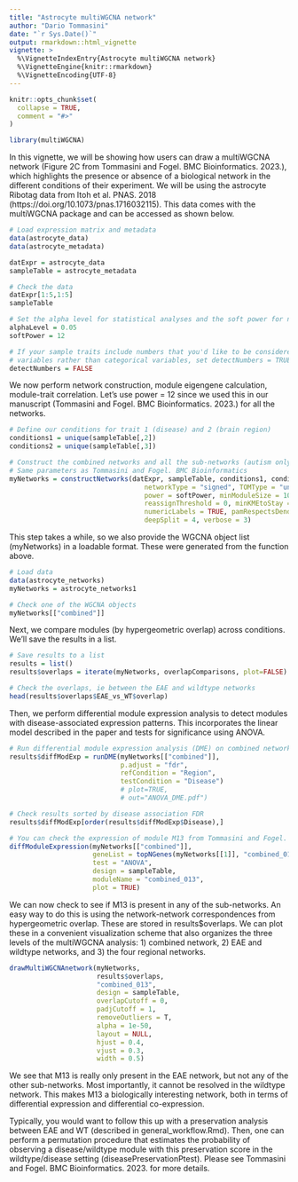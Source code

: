 ```yaml
---
title: "Astrocyte multiWGCNA network"
author: "Dario Tommasini"
date: "`r Sys.Date()`"
output: rmarkdown::html_vignette
vignette: >
  %\VignetteIndexEntry{Astrocyte multiWGCNA network}
  %\VignetteEngine{knitr::rmarkdown}
  %\VignetteEncoding{UTF-8}
---
```


```r
knitr::opts_chunk$set(
  collapse = TRUE,
  comment = "#>"
)
```

```r
library(multiWGCNA)
```

In this vignette, we will be showing how users can draw a multiWGCNA network (Figure 2C from Tommasini and Fogel. BMC Bioinformatics. 2023.), which highlights the presence or absence of a biological network in the different conditions of their experiment. We will be using the astrocyte Ribotag data from Itoh et al. PNAS. 2018 (https://doi.org/10.1073/pnas.1716032115). This data comes with the multiWGCNA package and can be accessed as shown below. 

```r
# Load expression matrix and metadata
data(astrocyte_data)
data(astrocyte_metadata)

datExpr = astrocyte_data
sampleTable = astrocyte_metadata

# Check the data
datExpr[1:5,1:5]
sampleTable

# Set the alpha level for statistical analyses and the soft power for network construction
alphaLevel = 0.05
softPower = 12

# If your sample traits include numbers that you'd like to be considered numerical 
# variables rather than categorical variables, set detectNumbers = TRUE
detectNumbers = FALSE
```

We now perform network construction, module eigengene calculation, module-trait correlation. Let's use power = 12 since we used this in our manuscript (Tommasini and Fogel. BMC Bioinformatics. 2023.) for all the networks. 

```r
# Define our conditions for trait 1 (disease) and 2 (brain region)
conditions1 = unique(sampleTable[,2])
conditions2 = unique(sampleTable[,3])

# Construct the combined networks and all the sub-networks (autism only, controls only, FC only, and TC only)
# Same parameters as Tommasini and Fogel. BMC Bioinformatics
myNetworks = constructNetworks(datExpr, sampleTable, conditions1, conditions2, 
                                  networkType = "signed", TOMType = "unsigned", 
                                  power = softPower, minModuleSize = 100, maxBlockSize = 25000,
                                  reassignThreshold = 0, minKMEtoStay = 0, mergeCutHeight = 0,
                                  numericLabels = TRUE, pamRespectsDendro = FALSE, 
                                  deepSplit = 4, verbose = 3)

```

This step takes a while, so we also provide the WGCNA object list (myNetworks) in a loadable format. These were generated from the function above. 

```r
# Load data
data(astrocyte_networks)
myNetworks = astrocyte_networks1

# Check one of the WGCNA objects
myNetworks[["combined"]]
```

Next, we compare modules (by hypergeometric overlap) across conditions. We'll save the results in a list. 

```r
# Save results to a list
results = list()
results$overlaps = iterate(myNetworks, overlapComparisons, plot=FALSE)

# Check the overlaps, ie between the EAE and wildtype networks
head(results$overlaps$EAE_vs_WT$overlap)
```

Then, we perform differential module expression analysis to detect modules with disease-associated expression patterns. This incorporates the linear model described in the paper and tests for significance using ANOVA. 

```r
# Run differential module expression analysis (DME) on combined networks
results$diffModExp = runDME(myNetworks[["combined"]], 
                            p.adjust = "fdr", 
                            refCondition = "Region", 
                            testCondition = "Disease") 
                            # plot=TRUE, 
                            # out="ANOVA_DME.pdf")

# Check results sorted by disease association FDR
results$diffModExp[order(results$diffModExp$Disease),]

# You can check the expression of module M13 from Tommasini and Fogel. BMC Bioinformatics. 2023 like this. Note that the values reported in the bottom panel title are p-values and not FDR-adjusted like in results$diffModExp
diffModuleExpression(myNetworks[["combined"]], 
                     geneList = topNGenes(myNetworks[[1]], "combined_013"), 
                     test = "ANOVA",
                     design = sampleTable,
                     moduleName = "combined_013",
                     plot = TRUE)

```

We can now check to see if M13 is present in any of the sub-networks. An easy way to do this is using the network-network correspondences from hypergeometric overlap. These are stored in results$overlaps. We can plot these in a convenient visualization scheme that also organizes the three levels of the multiWGCNA analysis: 1) combined network, 2) EAE and wildtype networks, and 3) the four regional networks. 

```r
drawMultiWGCNAnetwork(myNetworks, 
                      results$overlaps, 
                      "combined_013", 
                      design = sampleTable, 
                      overlapCutoff = 0, 
                      padjCutoff = 1, 
                      removeOutliers = T, 
                      alpha = 1e-50, 
                      layout = NULL, 
                      hjust = 0.4, 
                      vjust = 0.3, 
                      width = 0.5)

```

We see that M13 is really only present in the EAE network, but not any of the other sub-networks. Most importantly, it cannot be resolved in the wildtype network. This makes M13 a biologically interesting network, both in terms of differential expression and differential co-expression. 

Typically, you would want to follow this up with a preservation analysis between EAE and WT (described in general_workflow.Rmd). Then, one can perform a permutation procedure that estimates the probability of observing a disease/wildtype module with this preservation score in the wildtype/disease setting (diseasePreservationPtest). Please see Tommasini and Fogel. BMC Bioinformatics. 2023. for more details. 

